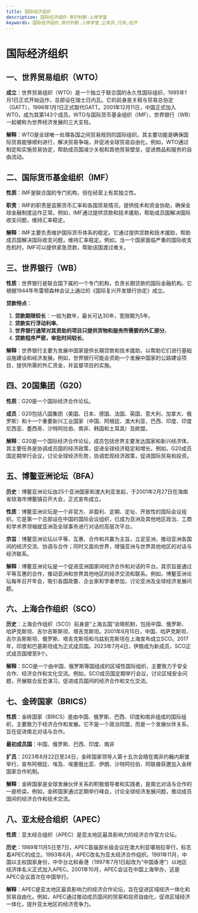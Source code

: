 ```yaml
---
title: 国际经济组织
description: 国际经济组织-常识判断-上岸学堂
keywords: 国际经济组织,常识判断,上岸学堂,公务员,行测,经济
---
```


# 国际经济组织

## 一、世界贸易组织（WTO）

**成立**：世界贸易组织（WTO）是一个独立于联合国的永久性国际组织，1995年1月1日正式开始运作，总部设在瑞士日内瓦。它的前身是关税与贸易总协定（GATT），1996年1月1日正式取代GATT。2001年12月11日，中国正式加入WTO，成为其第143个成员。WTO与国际货币基金组织（IMF）、世界银行（WB）一起被称为世界经济发展的三大支柱。

**解释**：WTO是全球唯一处理各国之间贸易规则的国际组织。其主要功能是确保国际贸易能够顺利进行，解决贸易争端，并促进全球贸易自由化。例如，WTO通过制定和实施贸易协定，帮助成员国减少关税和其他贸易壁垒，促进商品和服务的自由流动。

## 二、国际货币基金组织（IMF）

**性质**：IMF是联合国的专门机构，但在经营上有其独立性。

**职责**：IMF的职责是监察货币汇率和各国贸易情况，提供技术和资金协助，确保全球金融制度运作正常。例如，IMF通过提供贷款和技术援助，帮助成员国解决国际收支问题，维持汇率稳定。

**解释**：IMF主要负责维护国际货币体系的稳定。它通过提供贷款和技术援助，帮助成员国解决国际收支问题，维持汇率稳定。例如，当一个国家面临严重的国际收支危机时，IMF可以提供紧急贷款，帮助该国渡过难关。

## 三、世界银行（WB）

**性质**：世界银行是联合国下属的一个专门机构，负责长期贷款的国际金融机构。它根据1944年布雷顿森林会议上通过的《国际复兴开发银行协定》成立。

**贷款特点**：
1. **贷款期限较长**：一般为数年，最长可达30年，宽限期为5年。
2. **贷款实行浮动利率**。
3. **世界银行通常对其资助的项目只提供货物和服务所需要的外汇部分**。
4. **贷款程序严密，审批时间较长**。

**解释**：世界银行主要为发展中国家提供长期贷款和技术援助，以帮助它们进行基础设施建设和经济发展。例如，世界银行可能会资助一个发展中国家的公路建设项目，提供所需的外汇资金，并监督项目的实施。

## 四、20国集团（G20）

**性质**：G20是一个国际经济合作论坛。

**成员**：G20包括八国集团（美国、日本、德国、法国、英国、意大利、加拿大、俄罗斯）和十一个重要新兴工业国家（中国、阿根廷、澳大利亚、巴西、印度、印度尼西亚、墨西哥、沙特阿拉伯、南非、韩国和土耳其）及欧盟。

**解释**：G20是一个国际经济合作论坛，成员包括世界主要发达国家和新兴经济体。其主要任务是协调成员国的经济政策，促进全球经济稳定和增长。例如，G20成员国定期举行会议，讨论全球经济形势，协调宏观经济政策，促进国际贸易和投资。

## 五、博鳌亚洲论坛（BFA）

**历史**：博鳌亚洲论坛由25个亚洲国家和澳大利亚发起，于2001年2月27日在海南省琼海市博鳌镇召开大会，正式宣布成立。

**性质**：博鳌亚洲论坛是一个非官方、非盈利、定期、定址、开放性的国际会议组织。它是第一个总部设在中国的国际会议组织，已成为亚洲及其他地区政治、工商和学术界领袖就亚洲及全球事务进行对话的高层次平台。

**宗旨**：博鳌亚洲论坛以平等、互惠、合作和共赢为主旨，立足亚洲，推动亚洲各国间的经济交流、协调与合作；同时又面向世界，增强亚洲与世界其他地区的对话与经济联系。

**解释**：博鳌亚洲论坛是一个促进亚洲国家间经济合作和对话的平台。其宗旨是通过平等互惠的合作，推动亚洲和世界其他地区的经济交流和联系。例如，博鳌亚洲论坛每年召开年会，吸引各国政要、企业家和学者参加，讨论亚洲及全球经济发展问题。

## 六、上海合作组织（SCO）

**历史**：上海合作组织（SCO）前身是“上海五国”会晤机制，包括中国、俄罗斯、哈萨克斯坦、吉尔吉斯斯坦、塔吉克斯坦。2001年6月15日，中国、哈萨克斯坦、吉尔吉斯斯坦、俄罗斯、塔吉克斯坦和乌兹别克斯坦在上海宣布成立SCO。2017年，印度和巴基斯坦成为正式成员国。2023年7月4日，伊朗成为新成员，SCO正式成员国增至9个。

**解释**：SCO是一个由中国、俄罗斯等国组成的区域性国际组织，主要致力于安全合作、经济合作和文化交流。例如，SCO成员国定期举行会议，讨论区域安全问题，开展联合反恐演习，促进成员国间的经济合作和文化交流。

## 七、金砖国家（BRICS）

**性质**：金砖国家（BRICS）是由中国、俄罗斯、巴西、印度和南非组成的国际组织，主要致力于经济合作和发展。它不是一个政治同盟，而是一个发展伙伴关系，旨在促进南北对话与合作。

**最初成员国**：中国、俄罗斯、巴西、印度、南非

**扩员**：2023年8月22日至24日，金砖国家领导人第十五次会晤在南非约翰内斯堡举行，宣布阿根廷、埃及、埃塞俄比亚、伊朗、沙特阿拉伯、阿联酋获邀加入金砖国家合作机制。

**解释**：金砖国家是全球发展伙伴关系的积极倡导者和实践者，是南北对话与合作的一座桥梁。例如，金砖国家通过定期举行峰会，讨论全球经济发展问题，推动成员国间的经济合作和技术交流。

## 八、亚太经合组织（APEC）

**性质**：亚太经合组织（APEC）是亚太地区最具影响力的经济合作官方论坛。

**历史**：1989年11月5日至7日，APEC首届部长级会议在澳大利亚堪培拉举行，标志着APEC的成立。1993年6月，APEC改名为亚太经济合作组织。1991年11月，中国以主权国家身份，中华台北和香港（1997年7月1日起改为“中国香港”）以地区经济体名义正式加入APEC。2001年10月，APEC会议在中国上海举办，这是APEC会议首次在中国举行。

**解释**：APEC是亚太地区最具影响力的经济合作论坛，旨在促进区域经济一体化和贸易自由化。例如，APEC通过推动成员国间的贸易和投资自由化，促进区域经济一体化，提升亚太地区的经济竞争力。